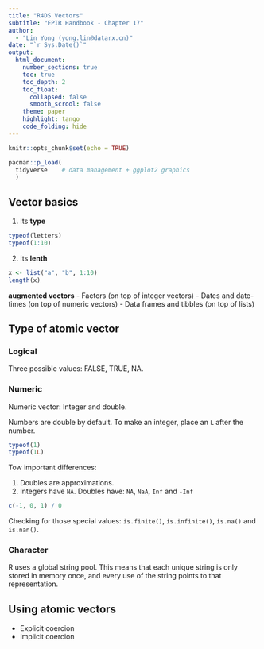 ```yaml
---
title: "R4DS Vectors"
subtitle: "EPIR Handbook - Chapter 17"
author: 
  - "Lin Yong (yong.lin@datarx.cn)"
date: "`r Sys.Date()`"
output: 
  html_document:
    number_sections: true
    toc: true
    toc_depth: 2
    toc_float:
      collapsed: false
      smooth_scrool: false
    theme: paper
    highlight: tango
    code_folding: hide
---
```


```r
knitr::opts_chunk$set(echo = TRUE)

pacman::p_load(
  tidyverse    # data management + ggplot2 graphics 
  )
```

## Vector basics

1. Its **type**
```r
typeof(letters)
typeof(1:10)
```

2. Its **lenth**
```r
x <- list("a", "b", 1:10)
length(x)
```

**augmented vectors**
- Factors (on top of integer vectors)
- Dates and date-times (on top of numeric vectors)
- Data frames and tibbles (on top of lists)

## Type of atomic vector

### Logical
Three possible values: FALSE, TRUE, NA.

### Numeric
Numeric vector: Integer and double.

Numbers are double by default. To make an integer, place an `L` after the number.

```r
typeof(1)
typeof(1L)
```
Tow important differences:

1. Doubles are approximations.
2. Integers have `NA`. Doubles have: `NA`, `NaA`, `Inf` and `-Inf`

```r
c(-1, 0, 1) / 0
```
Checking for those special values: `is.finite()`, `is.infinite()`, `is.na()` and `is.nan()`.

### Character
R uses a global string pool. This means that each unique string is only stored in memory once, and every use of the string points to that representation. 


## Using atomic vectors

- Explicit coercion
- Implicit coercion












